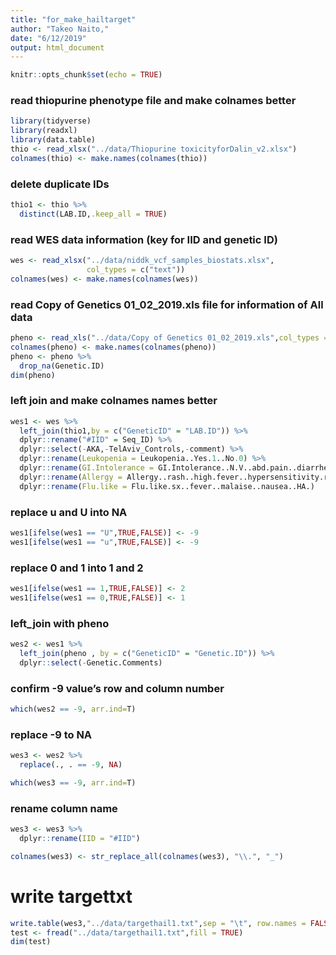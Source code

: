 ```yaml
---
title: "for_make_hailtarget"
author: "Takeo Naito,"
date: "6/12/2019"
output: html_document
---
```


```r
knitr::opts_chunk$set(echo = TRUE)
```
### read thiopurine phenotype file and make colnames better

```r
library(tidyverse)
library(readxl)
library(data.table)
thio <- read_xlsx("../data/Thiopurine toxicityforDalin_v2.xlsx")
colnames(thio) <- make.names(colnames(thio))

```
### delete duplicate IDs

```r
thio1 <- thio %>% 
  distinct(LAB.ID,.keep_all = TRUE)
```

### read WES data information (key for IID and genetic ID)

```r
wes <- read_xlsx("../data/niddk_vcf_samples_biostats.xlsx",
                 col_types = c("text"))
colnames(wes) <- make.names(colnames(wes))
```
### read Copy of Genetics 01_02_2019.xls file for information of All data

```r
pheno <- read_xls("../data/Copy of Genetics 01_02_2019.xls",col_types = "text") 
colnames(pheno) <- make.names(colnames(pheno))
pheno <- pheno %>% 
  drop_na(Genetic.ID)
dim(pheno)
```

### left join and make colnames names better 

```r
wes1 <- wes %>% 
  left_join(thio1,by = c("GeneticID" = "LAB.ID")) %>% 
  dplyr::rename("#IID" = Seq_ID) %>% 
  dplyr::select(-AKA,-TelAviv_Controls,-comment) %>% 
  dplyr::rename(Leukopenia = Leukopenia..Yes.1..No.0) %>% 
  dplyr::rename(GI.Intolerance = GI.Intolerance..N.V..abd.pain..diarrhea.) %>% 
  dplyr::rename(Allergy = Allergy..rash..high.fever..hypersensitivity.rxn.) %>% 
  dplyr::rename(Flu.like = Flu.like.sx..fever..malaise..nausea..HA.)

```

### replace u and U into NA
```r
wes1[ifelse(wes1 == "U",TRUE,FALSE)] <- -9
wes1[ifelse(wes1 == "u",TRUE,FALSE)] <- -9
```
### replace 0 and 1 into 1 and 2

```r
wes1[ifelse(wes1 == 1,TRUE,FALSE)] <- 2
wes1[ifelse(wes1 == 0,TRUE,FALSE)] <- 1
```
###  left_join with pheno

```r
wes2 <- wes1 %>% 
  left_join(pheno , by = c("GeneticID" = "Genetic.ID")) %>% 
  dplyr::select(-Genetic.Comments)

```
### confirm -9 value's row and column number

```r
which(wes2 == -9, arr.ind=T)
```
### replace -9 to NA

```r
wes3 <- wes2 %>% 
  replace(., . == -9, NA)

which(wes3 == -9, arr.ind=T)
```
### rename column name

```r
wes3 <- wes3 %>% 
  dplyr::rename(IID = "#IID")

colnames(wes3) <- str_replace_all(colnames(wes3), "\\.", "_")
```

# write targettxt
```r
write.table(wes3,"../data/targethail1.txt",sep = "\t", row.names = FALSE, quote = FALSE)
test <- fread("../data/targethail1.txt",fill = TRUE)
dim(test)
```




